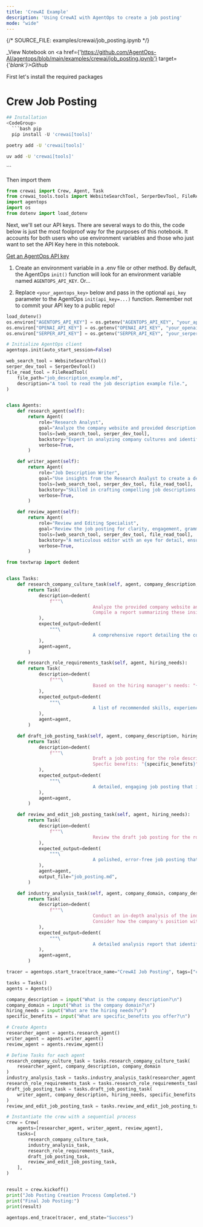 ```yaml
---
title: 'CrewAI Example'
description: 'Using CrewAI with AgentOps to create a job posting'
mode: "wide"
---
```

{/*  SOURCE_FILE: examples/crewai/job_posting.ipynb  */}

_View Notebook on <a href={'https://github.com/AgentOps-AI/agentops/blob/main/examples/crewai/job_posting.ipynb'} target={'_blank'}>Github</a>_

First let's install the required packages

# Crew Job Posting


```python
## Installation
<CodeGroup>
  ```bash pip
  pip install -U 'crewai[tools]'
  ```
  ```bash poetry
  poetry add -U 'crewai[tools]'
  ```
  ```bash uv
  uv add -U 'crewai[tools]'
  ```
</CodeGroup>
```

Then import them


```python
from crewai import Crew, Agent, Task
from crewai_tools.tools import WebsiteSearchTool, SerperDevTool, FileReadTool
import agentops
import os
from dotenv import load_dotenv
```

Next, we'll set our API keys. There are several ways to do this, the code below is just the most foolproof way for the purposes of this notebook. It accounts for both users who use environment variables and those who just want to set the API Key here in this notebook.

[Get an AgentOps API key](https://agentops.ai/settings/projects)

1. Create an environment variable in a .env file or other method. By default, the AgentOps `init()` function will look for an environment variable named `AGENTOPS_API_KEY`. Or...

2. Replace `<your_agentops_key>` below and pass in the optional `api_key` parameter to the AgentOps `init(api_key=...)` function. Remember not to commit your API key to a public repo!


```python
load_dotenv()
os.environ["AGENTOPS_API_KEY"] = os.getenv("AGENTOPS_API_KEY", "your_api_key_here")
os.environ["OPENAI_API_KEY"] = os.getenv("OPENAI_API_KEY", "your_openai_api_key_here")
os.environ["SERPER_API_KEY"] = os.getenv("SERPER_API_KEY", "your_serper_api_key_here")
```


```python
# Initialize AgentOps client
agentops.init(auto_start_session=False)
```


```python
web_search_tool = WebsiteSearchTool()
serper_dev_tool = SerperDevTool()
file_read_tool = FileReadTool(
    file_path="job_description_example.md",
    description="A tool to read the job description example file.",
)


class Agents:
    def research_agent(self):
        return Agent(
            role="Research Analyst",
            goal="Analyze the company website and provided description to extract insights on culture, values, and specific needs.",
            tools=[web_search_tool, serper_dev_tool],
            backstory="Expert in analyzing company cultures and identifying key values and needs from various sources, including websites and brief descriptions.",
            verbose=True,
        )

    def writer_agent(self):
        return Agent(
            role="Job Description Writer",
            goal="Use insights from the Research Analyst to create a detailed, engaging, and enticing job posting.",
            tools=[web_search_tool, serper_dev_tool, file_read_tool],
            backstory="Skilled in crafting compelling job descriptions that resonate with the company's values and attract the right candidates.",
            verbose=True,
        )

    def review_agent(self):
        return Agent(
            role="Review and Editing Specialist",
            goal="Review the job posting for clarity, engagement, grammatical accuracy, and alignment with company values and refine it to ensure perfection.",
            tools=[web_search_tool, serper_dev_tool, file_read_tool],
            backstory="A meticulous editor with an eye for detail, ensuring every piece of content is clear, engaging, and grammatically perfect.",
            verbose=True,
        )
```


```python
from textwrap import dedent


class Tasks:
    def research_company_culture_task(self, agent, company_description, company_domain):
        return Task(
            description=dedent(
                f"""\
								Analyze the provided company website and the hiring manager's company's domain {company_domain}, description: "{company_description}". Focus on understanding the company's culture, values, and mission. Identify unique selling points and specific projects or achievements highlighted on the site.
								Compile a report summarizing these insights, specifically how they can be leveraged in a job posting to attract the right candidates."""
            ),
            expected_output=dedent(
                """\
								A comprehensive report detailing the company's culture, values, and mission, along with specific selling points relevant to the job role. Suggestions on incorporating these insights into the job posting should be included."""
            ),
            agent=agent,
        )

    def research_role_requirements_task(self, agent, hiring_needs):
        return Task(
            description=dedent(
                f"""\
								Based on the hiring manager's needs: "{hiring_needs}", identify the key skills, experiences, and qualities the ideal candidate should possess for the role. Consider the company's current projects, its competitive landscape, and industry trends. Prepare a list of recommended job requirements and qualifications that align with the company's needs and values."""
            ),
            expected_output=dedent(
                """\
								A list of recommended skills, experiences, and qualities for the ideal candidate, aligned with the company's culture, ongoing projects, and the specific role's requirements."""
            ),
            agent=agent,
        )

    def draft_job_posting_task(self, agent, company_description, hiring_needs, specific_benefits):
        return Task(
            description=dedent(
                f"""\
								Draft a job posting for the role described by the hiring manager: "{hiring_needs}". Use the insights on "{company_description}" to start with a compelling introduction, followed by a detailed role description, responsibilities, and required skills and qualifications. Ensure the tone aligns with the company's culture and incorporate any unique benefits or opportunities offered by the company.
								Specfic benefits: "{specific_benefits}"""
            ),
            expected_output=dedent(
                """\
								A detailed, engaging job posting that includes an introduction, role description, responsibilities, requirements, and unique company benefits. The tone should resonate with the company's culture and values, aimed at attracting the right candidates."""
            ),
            agent=agent,
        )

    def review_and_edit_job_posting_task(self, agent, hiring_needs):
        return Task(
            description=dedent(
                f"""\
								Review the draft job posting for the role: "{hiring_needs}". Check for clarity, engagement, grammatical accuracy, and alignment with the company's culture and values. Edit and refine the content, ensuring it speaks directly to the desired candidates and accurately reflects the role's unique benefits and opportunities. Provide feedback for any necessary revisions."""
            ),
            expected_output=dedent(
                """\
								A polished, error-free job posting that is clear, engaging, and perfectly aligned with the company's culture and values. Feedback on potential improvements and final approval for publishing. Formated in markdown."""
            ),
            agent=agent,
            output_file="job_posting.md",
        )

    def industry_analysis_task(self, agent, company_domain, company_description):
        return Task(
            description=dedent(
                f"""\
								Conduct an in-depth analysis of the industry related to the company's domain: "{company_domain}". Investigate current trends, challenges, and opportunities within the industry, utilizing market reports, recent developments, and expert opinions. Assess how these factors could impact the role being hired for and the overall attractiveness of the position to potential candidates.
								Consider how the company's position within this industry and its response to these trends could be leveraged to attract top talent. Include in your report how the role contributes to addressing industry challenges or seizing opportunities."""
            ),
            expected_output=dedent(
                """\
								A detailed analysis report that identifies major industry trends, challenges, and opportunities relevant to the company's domain and the specific job role. This report should provide strategic insights on positioning the job role and the company as an attractive choice for potential candidates."""
            ),
            agent=agent,
        )
```


```python
tracer = agentops.start_trace(trace_name="CrewAI Job Posting", tags=["crew-job-posting-example", "agentops-example"])

tasks = Tasks()
agents = Agents()

company_description = input("What is the company description?\n")
company_domain = input("What is the company domain?\n")
hiring_needs = input("What are the hiring needs?\n")
specific_benefits = input("What are specific_benefits you offer?\n")

# Create Agents
researcher_agent = agents.research_agent()
writer_agent = agents.writer_agent()
review_agent = agents.review_agent()

# Define Tasks for each agent
research_company_culture_task = tasks.research_company_culture_task(
    researcher_agent, company_description, company_domain
)
industry_analysis_task = tasks.industry_analysis_task(researcher_agent, company_domain, company_description)
research_role_requirements_task = tasks.research_role_requirements_task(researcher_agent, hiring_needs)
draft_job_posting_task = tasks.draft_job_posting_task(
    writer_agent, company_description, hiring_needs, specific_benefits
)
review_and_edit_job_posting_task = tasks.review_and_edit_job_posting_task(review_agent, hiring_needs)

# Instantiate the crew with a sequential process
crew = Crew(
    agents=[researcher_agent, writer_agent, review_agent],
    tasks=[
        research_company_culture_task,
        industry_analysis_task,
        research_role_requirements_task,
        draft_job_posting_task,
        review_and_edit_job_posting_task,
    ],
)


result = crew.kickoff()
print("Job Posting Creation Process Completed.")
print("Final Job Posting:")
print(result)

agentops.end_trace(tracer, end_state="Success")
```
